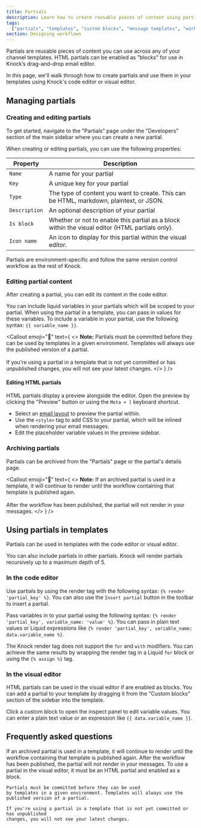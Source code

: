 ```yaml
---
title: Partials
description: Learn how to create reusable pieces of content using partials.
tags:
  ["partials", "templates", "custom blocks", "message templates", "workflows"]
section: Designing workflows
---
```


Partials are reusable pieces of content you can use across any of your channel templates. HTML partials can be enabled as "blocks" for use in Knock’s drag-and-drop email editor.

In this page, we'll walk through how to create partials and use them in your templates using Knock's code editor or visual editor.

## Managing partials

### Creating and editing partials

To get started, navigate to the "Partials" page under the "Developers" section of the main sidebar where you can create a new partial.

When creating or editing partials, you can use the following properties:

| Property      | Description                                                                                     |
| ------------- | ----------------------------------------------------------------------------------------------- |
| `Name`        | A name for your partial                                                                         |
| `Key`         | A unique key for your partial                                                                   |
| `Type`        | The type of content you want to create. This can be HTML, markdown, plaintext, or JSON.         |
| `Description` | An optional description of your partial                                                         |
| `Is block`    | Whether or not to enable this partial as a block within the visual editor (HTML partials only). |
| `Icon name`   | An icon to display for this partial within the visual editor.                                   |

Partials are environment-specific and follow the same version control workflow as the rest of Knock.

### Editing partial content

After creating a partial, you can edit its content in the code editor.

You can include liquid variables in your partials which will be scoped to your partial. When using the partial in a template, you can pass in values for these variables. To include a variable in your partial, use the following syntax: `{{ variable_name }}`.

<Callout
  emoji="🚨"
  text={
    <>
      <strong>Note:</strong> Partials must be committed before they can be used
      by templates in a given environment. Templates will always use the
      published version of a partial.
      <br />
      <br />
      If you're using a partial in a template that is not yet committed or has unpublished
      changes, you will not see your latest changes.
    </>
  }
/>

#### Editing HTML partials

HTML partials display a preview alongside the editor. Open the preview by clicking the "Preview" button or using the `Meta + ]` keyboard shortcut.

- Select an [email layout](/integrations/email/layouts) to preview the partial within.
- Use the `<style>` tag to add CSS to your partial, which will be inlined when rendering your email messages.
- Edit the placeholder variable values in the preview sidebar.

### Archiving partials

Partials can be archived from the "Partials" page or the partial's details page.

<Callout
  emoji="🚨"
  text={
    <>
      <strong>Note:</strong> If an archived partial is used in a template, it
      will continue to render until the workflow containing that template is
      published again.
      <br />
      <br />
      After the workflow has been published, the partial will not render in your
      messages.
    </>
  }
/>

## Using partials in templates

Partials can be used in templates with the code editor or visual editor.

You can also include partials in other partials. Knock will render partials recursively up to a maximum depth of 5.

### In the code editor

Use partials by using the render tag with the following syntax: `{% render 'partial_key' %}`. You can also use the `Insert partial` button in the toolbar to insert a partial.

Pass variables in to your partial using the following syntax: `{% render 'partial_key', variable_name: 'value' %}`. You can pass in plain text values or Liquid expressions like `{% render 'partial_key', variable_name: data.variable_name %}`.

The Knock render tag does not support the `for` and `with` modifiers. You can achieve the same results by wrapping the render tag in a Liquid `for` block or using the `{% assign %}` tag.

### In the visual editor

HTML partials can be used in the visual editor if are enabled as blocks. You can add a partial to your template by dragging it from the "Custom blocks" section of the sidebar into the template.

Click a custom block to open the inspect panel to edit variable values. You can enter a plain text value or an expression like `{{ data.variable_name }}`.

## Frequently asked questions

<AccordionGroup>
  <Accordion title="What happens when a partial is archived?">
    If an archived partial is used in a template, it will continue to render
    until the workflow containing that template is published again. After the
    workflow has been published, the partial will not render in your messages.
  </Accordion>
  <Accordion title="Why can't I see my partial in the editor or preview?">
    To use a partial in the visual editor, it must be an HTML partial and enabled as a block.

    Partials must be committed before they can be used
    by templates in a given environment. Templates will always use the
    published version of a partial.

    If you're using a partial in a template that is not yet committed or has unpublished
    changes, you will not see your latest changes.

  </Accordion>
</AccordionGroup>

